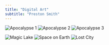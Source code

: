 ```yaml
---
title: "Digital Art"
subtitle: "Preston Smith"
---
```


::: {layout-ncol=2}
![Apocalypse 1](/images/Collage%201.jpg)
![Apocalypse 2](/images/Collage%202.jpg)
![Apocalypse 3](/images/Collage%203.jpg)

![Magic Lake](/images/Image2.jpg)
![Space on Earth](/images/Illustration-01.jpg)
![Lost City](/images/Lost_City_Project.jpg)
:::